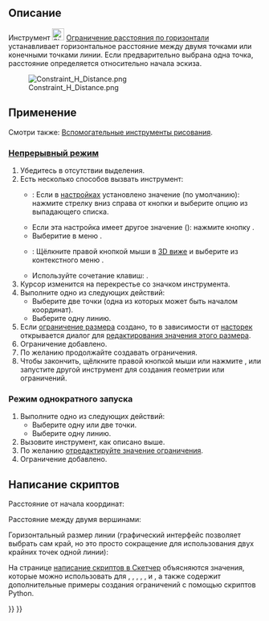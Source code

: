 <languages/>

{{Docnav/ru
|[[Sketcher_Dimension/ru|Размер]]
|[[Sketcher_ConstrainDistanceY/ru|Ограничение расстояния по вертикали]]
|[[Sketcher_Workbench|Скетчер]]
|IconL=Sketcher_Dimension.svg‎
|IconR=Sketcher_ConstrainDistanceY.svg
|IconC=Workbench_Sketcher.svg
}}

{{GuiCommand/ru
|Name/ru=Ограничение расстояния по горизонтали
|Name=Sketcher ConstrainDistanceX
|MenuLocation=Эскиз → Ограничения эскиза → Ограничение расстояния по горизонтали
|Workbenches=[[Sketcher_Workbench/ru|Скетчер]]
|Shortcut={{KEY|Shift}} + {{KEY|H}}
|SeeAlso=[[Sketcher_ConstrainDistanceY/ru|Скетчер Ограничение расстояния по вертикали]], [[Sketcher_ConstrainDistance/ru|Скетчер Ограничение Расстояния]]
}}

<span id="Description"></span>
== Описание ==

Инструмент [[Image:Sketcher_ConstrainDistanceX.svg|24px]] [[Sketcher_ConstrainDistanceX/ru|Ограничение расстояния по горизонтали]]
устанавливает горизонтальное расстояние между двумя точками или конечными точками линии. Если предварительно выбрана одна точка, расстояние определяется относительно начала эскиза.

[[File:Constraint_H_Distance.png]]

<span id="Usage"></span>
== Применение ==

Смотри также: [[Sketcher_Workbench/ru#Drawing_aids|Вспомогательные инструменты рисования]].

<span id="Continue_mode"></span>
=== [[Sketcher_Workbench/ru#Continue_modes|Непрерывный режим]] ===

# Убедитесь в отсутствии выделения.
# Есть несколько способов вызвать инструмент:
#* {{Version/ru|1.0}}: Если в [[Sketcher_Preferences/ru#General|настройках]] {{MenuCommand|Ограничения размеров}} установлено значение {{Value|Один инструмент}} (по умолчанию): нажмите стрелку вниз справа от кнопки {{Button|[[Image:Sketcher_Dimension.svg||x16px]][[Image:Toolbar_flyout_arrow.svg|x16px]]}} и выберите опцию {{MenuCommand|[[Image:Sketcher_ConstrainDistanceX.svg|16px]] Ограничить расстояние по горизонтали}} из выпадающего списка.
#* Если эта настройка имеет другое значение ({{VersionMinus/ru|0.21}}): нажмите кнопку {{Button|[[Image:Sketcher_ConstrainDistanceX.svg|16px]] [[Sketcher_ConstrainDistanceX/ru|Ограничение расстояния по горизонтали]]}}.
#* Выберитие в меню {{MenuCommand|Эскиз → Ограничения эскиза → [[Image:Sketcher_ConstrainDistanceX.svg|16px]] Ограничение расстояния по горизонтали}}.
#* {{Version/ru|1.0}}: Щёлкните правой кнопкой мыши в [[3D_view/ru|3D виже]] и выберите из контекстного меню {{MenuCommand|Размер → [[Image:Sketcher_ConstrainDistanceX.svg|16px]]. Ограничение расстояния по горизонтали}}.
#* Используйте сочетание клавиш: {{KEY|L}}.
# Курсор изменится на перекрестье со значком инструмента.
# Выполните одно из следующих действий:
#* Выберите две точки (одна из которых может быть началом координат).
#* Выберите одну линию.
# Если [[Sketcher_ToggleDrivingConstraint/ru|ограничение размера]] создано, то в зависимости от [[Sketcher_Preferences/ru#Display|насторек]] открывается диалог для [[Sketcher_Workbench/ru#Edit_constraints|редактирования значения этого размера]].
# Ограничение добавлено.
# По желанию продолжайте создавать ограничения.
# Чтобы закончить, щёлкните правой кнопкой мыши или нажмите {{KEY|Esc}}, или запустите другой инструмент для создания геометрии или ограничений.

<span id="Run-once_mode"></span>
=== Режим однократного запуска ===

# Выполните одно из следующих действий:
#* Выберите одну или две точки.
#* Выберите одну линию.
# Вызовите инструмент, как описано выше.
# По желанию [[Sketcher_Workbench/ru#Edit_constraints|отредактируйте значение ограничения]].
# Ограничение добавлено.

<span id="Scripting"></span>
== Написание скриптов ==

Расстояние от начала координат:

{{Code|code=Sketch.addConstraint(Sketcher.Constraint('DistanceX', Edge, PointOfEdge, -1, 1, App.Units.Quantity('123.0 mm')))}}

Расстояние между двумя вершинами:

{{Code|code=Sketch.addConstraint(Sketcher.Constraint('DistanceX', Edge1, PointOfEdge1, Edge2, PointOfEdge2, App.Units.Quantity('123.0 mm')))}}

Горизонтальный размер линии (графический интерфейс позволяет выбрать сам край, но это просто сокращение для использования двух крайних точек одной линии):

{{Code|code=Sketch.addConstraint(Sketcher.Constraint('DistanceX', Line, 1, Line, 2, App.Units.Quantity('123.0 mm')))}}

На странице [[Sketcher_scripting/ru|написание скриптов в Скетчер]] объясняются значения, которые можно использовать для {{incode|Edge}}, {{incode|Edge1}}, {{incode|Edge2}}, {{incode|PointOfEdge}}, {{incode| PointOfEdge1}}, {{incode| PointOfEdge2}} и {{incode|Line}}, а также содержит дополнительные примеры создания ограничений с помощью скриптов Python.


{{Docnav/ru
|[[Sketcher_Dimension/ru|Размер]]
|[[Sketcher_ConstrainDistanceY/ru|Ограничение расстояния по вертикали]]
|[[Sketcher_Workbench|Скетчер]]
|IconL=Sketcher_Dimension.svg‎
|IconR=Sketcher_ConstrainDistanceY.svg
|IconC=Workbench_Sketcher.svg
}}

{{Sketcher_Tools_navi{{#translation:}}}}
{{Userdocnavi{{#translation:}}}}